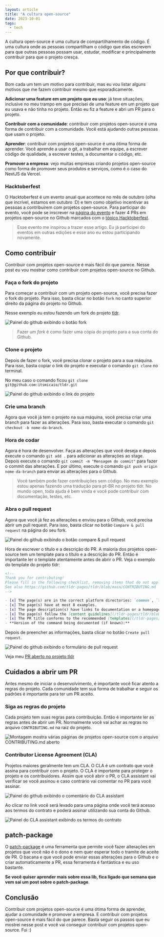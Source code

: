 ```yaml
---
layout: article
title: "A cultura open-source"
date: 2023-10-01
tags:
  - tech
---
```


A cultura open-source é uma cultura de compartilhamento de código. É uma cultura onde as pessoas compartilham o código que elas escrevem para que outras pessoas possam usar, estudar, modificar e principalmente contribuir para que o projeto cresça.

## Por que contribuir?

Bom cada um tem um motivo para contribuir, mas eu vou listar alguns motivos que me fazem contribuir mesmo que esporadicamente.

**Adicionar uma feature em um projeto que eu uso**: já teve situações, inclusive no meu trampo em que precisei de uma feature em um projeto que eu usava e não tinha no projeto. Então eu fiz a feature e abri um PR para o projeto.

**Contribuir com a comunidade**: contribuir com projetos open-source é uma forma de contribuir com a comunidade. Você está ajudando outras pessoas que usam o projeto.

**Aprender**: contribuir com projetos open-source é uma ótima forma de aprender. Você aprende a usar o git, a trabalhar em equipe, a escrever código de qualidade, a escrever testes, a documentar o código, etc.

**Promover a empresa**: vejo muitas empresas criando projetos open-source como forma de promover seus produtos e serviços, como é o caso do NextJS da Vercel.

### Hacktoberfest

O Hacktoberfest é um evento anual que acontece no mês de outubro (olha que incrível, estamos em outubro :D) e tem como objetivo incentivar as pessoas a contribuírem com projetos open-source. Para participar do evento, você pode se inscrever na [página do evento](https://hacktoberfest.com/) e fazer 4 PRs em projetos open-source no Github marcados com o [tópico Hacktoberfest](https://github.com/topics/hacktoberfest).

> Esse evento me inspirou a trazer esse artigo. Eu já participei do eventos em outras edições e esse ano eu estou participando novamente.

## Como contribuir

Contribuir com projetos open-source é mais fácil do que parece. Nesse post eu vou mostrar como contribuir com projetos open-source no Github.

### Faça o fork do projeto

Para começar a contribuir com um projeto open-source, você precisa fazer o fork do projeto. Para isso, basta clicar no botão `fork` no canto superior direito da página do projeto no Github.

Nesse exemplo eu estou fazendo um fork do projeto [tldr](https://github.com/tldr-pages/tldr).

![Painel do github exibindo o botão fork](/uploads/open-source-fork.png)

> Fazer um *fork* é como fazer uma cópia do projeto para a sua conta do Github.

### Clone o projeto

Depois de fazer o fork, você precisa clonar o projeto para a sua máquina. Para isso, basta copiar o link do projeto e executar o comando `git clone` no terminal.

No meu caso o comando ficou `git clone git@github.com:itsmicaio/tldr.git`

![Painel do github exibindo o link do projeto](/uploads/open-source-clone.png)

### Crie uma branch

Agora que você já tem o projeto na sua máquina, você precisa criar uma branch para fazer as alterações. Para isso, basta executar o comando `git checkout -b nome-da-branch`.

### Hora de codar

Agora é hora de desenvolver. Faça as alterações que você deseja e depois execute o comando `git add .` para adicionar as alterações ao stage. Depois execute o comando `git commit -m "Mensagem do commit"` para fazer o commit das alterações. E por último, execute o comando `git push origin nome-da-branch` para enviar as alterações para o Github.

> Você também pode fazer contribuições sem código. No meu exemplo estou apenas fazendo uma tradução para pt-BR no projeto tldr. No mundo open, toda ajuda é bem vinda e você pode contribuir com documentação, testes, etc.

### Abra o pull request

Agora que você já fez as alterações e enviou para o Github, você precisa abrir um pull request. Para isso, basta clicar no botão `Compare & pull request` na página do seu fork.

![Painel do github exibindo o botão compare & pull request](/uploads/open-source-compare-pr.png)

Hora de escrever o título e a descrição do PR. A maioria dos projetos open-source tem um template para o título e a descrição do PR. Então é importante ler o template atentamente antes de abrir o PR. Veja o exemplo do template do projeto tldr:

```markdown
<!--
Thank you for contributing!
Please fill in the following checklist, removing items that do not apply.
See also https://github.com/tldr-pages/tldr/blob/main/CONTRIBUTING.md
-->

- [x] The page(s) are in the correct platform directories: `common`, `linux`, `osx`, `windows`, `sunos`, `android`, etc.
- [x] The page(s) have at most 8 examples.
- [x] The page description(s) have links to documentation or a homepage.
- [x] The page(s) follow the [content guidelines](/tldr-pages/tldr/blob/main/CONTRIBUTING.md#guidelines).
- [x] The PR title conforms to the recommended [templates](/tldr-pages/tldr/blob/main/CONTRIBUTING.md#commit-message).
- **Version of the command being documented (if known):**
```

Depois de preencher as informações, basta clicar no botão `Create pull request`.

![Painel do github exibindo o formulário de pull request](/uploads/open-source-create-pr.png)

Veja meu [PR aberto no projeto tldr](https://github.com/tldr-pages/tldr/pull/10767)

## Cuidados a abrir um PR

Antes mesmo de iniciar o desenvolvimento, é importante você ficar atento a regras do projeto. Cada comunidade tem sua forma de trabalhar e seguir os padrões é importante para ter um PR aceito.

### Siga as regras do projeto

Cada projeto tem suas regras para contribuição. Então é importante ler as regras antes de abrir um PR. Normalmente você vai achar as regras no arquivo `CONTRIBUTING.md` na raiz do projeto.

![Montagem mostra várias páginas de projetos open-source com o arquivo CONTRIBUTING.md aberto](/uploads/open-source-contributing.png)

### Contributor License Agreement (CLA)

Projetos maiores geralmente tem um CLA. O CLA é um contrato que você assina para contribuir com o projeto. O CLA é importante para proteger o projeto e os contribuidores. Assim que você abrir o PR, o CLA assistant vai verificar se você assinou e caso contrário vai comentar no PR para você assinar.

![Painel do github exibindo o comentário do CLA assistant](/uploads/open-source-cla-request.png)

Ao clicar no link você será levado para uma página onde você terá acesso aos termos do contrato e poderá assinar utilizando sua conta do Github.

![Painel do CLA assistant exibindo os termos do contrato](/uploads/open-source-cla-rules.png)

## patch-package

O [patch-package](https://www.npmjs.com/package/patch-package) é uma ferramenta que permite você fazer alterações em projetos que você não é o dono e nem quer esperar todo o tramite de aceite de PR. O bacana e que você pode enviar essas alterações para o Github e o criar automaticamente a PR, essa ferramenta é fantástica e eu uso bastante.

**Se você quiser aprender mais sobre essa lib, fica ligado que semana que vem sai um post sobre o patch-package**.

## Conclusão

Contribuir com projetos open-source é uma ótima forma de aprender, ajudar a comunidade e promover a empresa. E contribuir com projetos open-source é mais fácil do que parece. Basta seguir os passos que eu mostrei nesse post e você vai conseguir contribuir com projetos open-source. Fui :)
